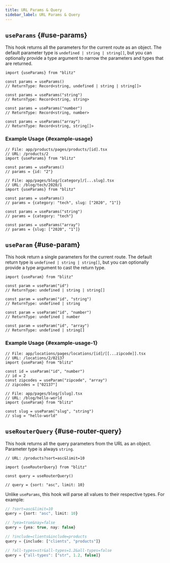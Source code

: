 ```yaml
---
title: URL Params & Query
sidebar_label: URL Params & Query
---
```


## `useParams` {#use-params}

This hook returns all the parameters for the current route as an object.
The default parameter type is `undefined | string | string[]`, but you can
optionally provide a type argument to narrow the parameters and types that
are returned.

```tsx
import {useParams} from "blitz"

const params = useParams()
// ReturnType: Record<string, undefined | string | string[]>

const params = useParams("string")
// ReturnType: Record<string, string>

const params = useParams("number")
// ReturnType: Record<string, number>

const params = useParams("array")
// ReturnType: Record<string, string[]>
```

### Example Usage {#example-usage}

```tsx
// File: app/products/pages/products/[id].tsx
// URL: /products/2
import {useParams} from "blitz"

const params = useParams()
// params = {id: "2"}
```

```tsx
// File: app/pages/blog/[category]/[...slug].tsx
// URL: /blog/tech/2020/1
import {useParams} from "blitz"

const params = useParams()
// params = {category: "tech", slug: ["2020", "1"]}

const params = useParams("string")
// params = {category: "tech"}

const params = useParams("array")
// params = {slug: ["2020", "1"]}
```

## `useParam` {#use-param}

This hook return a single parameters for the current route. The default
return type is `undefined | string | string[]`, but you can optionally
provide a type argument to cast the return type.

```tsx
import {useParam} from "blitz"

const param = useParam("id")
// ReturnType: undefined | string | string[]

const param = useParam("id", "string")
// ReturnType: undefined | string

const param = useParam("id", "number")
// ReturnType: undefined | number

const param = useParam("id", "array")
// ReturnType: undefined | string[]
```

### Example Usage {#example-usage-1}

```tsx
// File: app/locations/pages/locations/[id]/[[...zipcode]].tsx
// URL: /locations/2/02137
import {useParam} from "blitz"

const id = useParam("id", "number")
// id = 2
const zipcodes = useParam("zipcode", "array")
// zipcodes = ["02137"]
```

```tsx
// File: app/pages/blog/[slug].tsx
// URL: /blog/hello-world
import {useParam} from "blitz"

const slug = useParam("slug", "string")
// slug = "hello-world"
```

## `useRouterQuery` {#use-router-query}

This hook returns all the query parameters from the URL as an object.
Parameter type is always `string`.

```tsx
// URL: /products?sort=asc&limit=10

import {useRouterQuery} from "blitz"

const query = useRouterQuery()

// query = {sort: "asc", limit: 10}
```

Unlike `useParams`, this hook will parse all values to their respective
types. For example:

```ts
// ?sort=asc&limit=10
query = {sort: "asc", limit: 10}

// ?yea=true&nay=false
query = {yea: true, nay: false}

// ?include=clients&include=products
query = {include: ["clients", "products"]}

// ?all-types=str&all-types=1.2&all-types=false
query = {"all-types": ["str", 1.2, false]}
```
